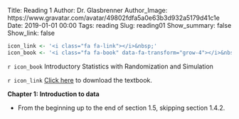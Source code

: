 Title: Reading 1
Author: Dr. Glasbrenner
Author_Image: https://www.gravatar.com/avatar/49802fdfa5a0e63b3d932a5179d41c1e
Date: 2019-01-01 00:00
Tags: reading
Slug: reading01
Show_summary: false
Show_link: false

```r
icon_link <- '<i class="fa fa-link"></i>&nbsp;'
icon_book <- '<i class="fa fa-book" data-fa-transform="grow-4"></i>&nbsp;'
```

`r icon_book` [Introductory Statistics with Randomization and Simulation]{.h3}

`r icon_link` [Click here][isrs-book] to download the textbook.

**Chapter 1: Introduction to data**

*   From the beginning up to the end of section 1.5, skipping section 1.4.2.

[isrs-book]: https://drive.google.com/file/d/1qCW5nnrPRde6OQatY1P6Y3l8KWv02sf4

